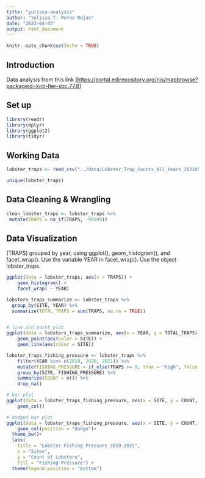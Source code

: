```yaml
---
title: "yulissa-analysis"
author: "Yulissa T. Perez Rojas"
date: "2023-04-05"
output: html_document
---
```


```r
knitr::opts_chunk$set(echo = TRUE)
```

## Introduction

Data analysis from this link [<https://portal.edirepository.org/nis/mapbrowse?packageid=knb-lter-sbc.77.8>]

## Set up

```r
library(readr)
library(dplyr)
library(ggplot2)
library(tidyr)

```

## Working Data

```r

lobster_traps <- read_csv("../data/Lobster_Trap_Counts_All_Years_20210519.csv")

unique(lobster_traps)
```


## Data Cleaning & Wrangling
```r

clean_lobster_traps <- lobster_traps %>% 
 mutate(TRAPS = na_if(TRAPS, -99999))

```

## Data Visualization

(TRAPS) grouped by year, using ggplot(), geom_histogram(), and facet_wrap(). Use the variable YEAR in facet_wrap(). Use the object lobster_traps.
```r

ggplot(data = lobster_traps, aes(x = TRAPS)) +
    geom_histogram() +
    facet_wrap( ~ YEAR)
```

```r
lobsters_traps_summarize <- lobster_traps %>% 
  group_by(SITE, YEAR) %>% 
  summarize(TOTAL_TRAPS = sum(TRAPS, na.rm = TRUE))


# line and point plot
ggplot(data = lobsters_traps_summarize, aes(x = YEAR, y = TOTAL_TRAPS)) +
    geom_point(aes(color = SITE)) +
    geom_line(aes(color = SITE))
```

```r
lobster_traps_fishing_pressure <- lobster_traps %>% 
    filter(YEAR %in% c(2019, 2020, 2021)) %>%
    mutate(FISHING_PRESSURE = if_else(TRAPS >= 8, true = "high", false = "low")) %>%
    group_by(SITE, FISHING_PRESSURE) %>%
    summarize(COUNT = n()) %>%
    drop_na()

# bar plot
ggplot(data = lobster_traps_fishing_pressure, aes(x = SITE, y = COUNT, fill = FISHING_PRESSURE)) +
    geom_col()

# dodged bar plot
ggplot(data = lobster_traps_fishing_pressure, aes(x = SITE, y = COUNT, fill = FISHING_PRESSURE)) +
    geom_col(position = "dodge")+
  theme_bw()+
  labs(
    title = "Lobster Fishing Pressure 2019-2021", 
    x = "Sites",
    y = "Count of Lobsters",
    fill = "Fishing Pressure") +
  theme(legend.position = "bottom")
  

```

